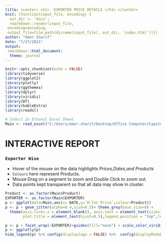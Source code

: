 ```yaml
---
title: <center> <h1>  EXPORTER PRICE DETAILS </h1> </center>
knit: (function(input_file, encoding) {
  out_dir <- 'docs';
  rmarkdown::render(input_file,
 encoding=encoding,
 output_file=file.path(dirname(input_file), out_dir, 'index.html'))})
author: "Omer Sharif"
date: "7/27/2021"
output: 
 rmarkdown::html_document:
  theme: journal
---
```



```r
knitr::opts_chunk$set(echo = FALSE)
library(tidyverse)
library(ggplot2)
library(plotly)
library(ggthemes)
library(dplyr)
library(viridis)
library(DT)
library(kableExtra)
library(readxl)

# Induct In Ethanol Excel Sheet
Main <- read_excel("C:/Users/omer.sharif/Desktop/Office Computer/Capstone/R Codes/Ethanol Dashboard/Jun 2021/Main.xlsm")
```

# INTERACTIVE REPORT

### `Exporter Wise`

* Hover of the mouse on the data highlights _Prices,Dates,and Products_ 
* `Colours` here represent Products.
* Mouse Drag on a segment to zoom and Double Click to zoom out.
* Data points kept transparent so that all data may show in cluster.


```r

Product <- as.factor(Main$Product)
EXPORTER <- as.factor(Main$EXPORTER)
p <- ggplot(data=Main,aes(x= DATE,y=`M.Ton Price`,colour=Product)) 
p <- p + geom_jitter(alpha=0.4,size=0.5)+ theme_grey(base_size=8) +
  theme(axis.ticks.x = element_blank(), axis.text = element_text(size=7),
        plot.title = element_text(hjust=0.5),legend.position = "top",legend.key.size = unit(0.5,'cm')) + labs(x="",y="",title="EXPORTER WISE ETHANOL PRICE PER METRIC TON TREND - YEAR 2017 to YEAR 2021")

p <- p + facet_wrap(~EXPORTER)+guides(fill="none") + scale_color_viridis_d()
p <- ggplotly(p)
hide_legend(p) %>% config(displaylogo = FALSE) %>%  config(displayModeBar = FALSE) 

```
